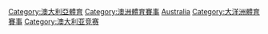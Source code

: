 [[Category:澳大利亞體育|Category:澳大利亞體育]]
[[Category:澳洲體育賽事|Category:澳洲體育賽事]]
[[Category:各国体育竞赛|Australia]]
[[Category:大洋洲體育賽事|Category:大洋洲體育賽事]]
[[Category:澳大利亚竞赛|Category:澳大利亚竞赛]]